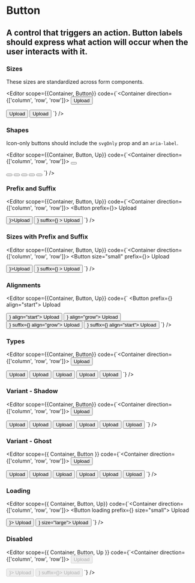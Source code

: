 
<Spacer y={0.6} />

# Button

<Spacer y={0.8} />

## A control that triggers an action. Button labels should express what action will occur when the user interacts with it.

<Spacer />

### Sizes

These sizes are standardized across form components.

<Spacer />

<Editor 
  scope={{Container, Button}}
  code={`<Container direction={['column', 'row', 'row']}>
  <Container left>
    <Button size="small">
      Upload
    </Button>
  </Container>

<Container left>
  <Button>Upload</Button>
</Container>

  <Container left>
    <Button size="large">
      Upload
    </Button>
  </Container>
</Container>`}
/>

<Spacer y={2} />

### Shapes

Icon-only buttons should include the `svgOnly` prop and an `aria-label`.

<Spacer />

<Editor 
  scope={{Container, Button, Up}}
  code={`<Container direction={['column', 'row', 'row']}>
  <Container left>
    <Button size="small" shape="square">
      <Up />
    </Button>
  </Container>

<Container left>
  <Button shape="square">
    <Up />
  </Button>
</Container>

<Container left>
  <Button size="large" shape="square">
    <Up />
  </Button>
</Container>

<Container left>
  <Button size="small" shape="circle">
    <Up />
  </Button>
</Container>

<Container left>
  <Button shape="circle">
    <Up />
  </Button>
</Container>

  <Container left>
    <Button size="large" shape="circle">
      <Up />
    </Button>
  </Container>
</Container>`}
/>

<Spacer y={2} />

### Prefix and Suffix

<Editor 
  scope={{Container, Button, Up}}
  code={`<Container direction={['column', 'row', 'row']}>
  <Container left>
    <Button prefix={<Up />}>
      Upload
    </Button>
  </Container>

<Container left>
  <Button suffix={<Up />}>Upload</Button>
</Container>

  <Container left>
    <Button
      prefix={<Up />}
      suffix={<Up />}
    >
      Upload
    </Button>
  </Container>
</Container>`}
/>

<Spacer y={2} />

### Sizes with Prefix and Suffix

<Editor 
  scope={{Container, Button, Up}}
  code={`<Container direction={['column', 'row', 'row']}>
  <Container left>
    <Button size="small" prefix={<Up />}>
      Upload
    </Button>
  </Container>

<Container left>
  <Button suffix={<Up />}>Upload</Button>
</Container>

  <Container left>
    <Button
      size="large"
      prefix={<Up />}
      suffix={<Up />}
    >
      Upload
    </Button>
  </Container>
</Container>`}
/>

<Spacer y={2} />

### Alignments

<Editor 
  scope={{Container, Button, Up}}
  code={`<Container>
  <Container>
    <Button prefix={<Up />} align="start">
      Upload
    </Button>
  </Container>

<Container>
  <Button suffix={<Up />} align="start">
    Upload
  </Button>
</Container>

<Container>
  <Button prefix={<Up />} align="grow">
    Upload
  </Button>
</Container>

<Container>
  <Button prefix={<Up />} suffix={<Up />} align="grow">
    Upload
  </Button>
</Container>

  <Container>
    <Button prefix={<Up />} suffix={<Up />} align="start">
      Upload
    </Button>
  </Container>
</Container>`}
/>

<Spacer y={2} />

### Types

<Editor 
  scope={{Container, Button}}
  code={`<Container direction={['column', 'row', 'row']}>
  <Container left>
    <Button type="secondary">
      Upload
    </Button>
  </Container>

<Container left>
  <Button type="success">Upload</Button>
</Container>

<Container left>
  <Button type="error">Upload</Button>
</Container>

<Container left>
  <Button type="warning">Upload</Button>
</Container>

<Container left>
  <Button type="alert">Upload</Button>
</Container>

  <Container left>
    <Button type="violet">
      Upload
    </Button>
  </Container>
</Container>`}
/>

<Spacer y={2} />

### Variant - Shadow

<Editor 
  scope={{Container, Button}}
  code={`<Container direction={['column', 'row', 'row']}>
  <Container left>
    <Button variant="shadow">
      Upload
    </Button>
  </Container>

<Container left>
  <Button type="secondary" variant="shadow">
    Upload
  </Button>
</Container>

<Container left>
  <Button type="success" variant="shadow">
    Upload
  </Button>
</Container>

<Container left>
  <Button type="error" variant="shadow">
    Upload
  </Button>
</Container>

<Container left>
  <Button type="warning" variant="shadow">
    Upload
  </Button>
</Container>

<Container left>
  <Button type="alert" variant="shadow">
    Upload
  </Button>
</Container>

  <Container left>
    <Button type="violet" variant="shadow">
      Upload
    </Button>
  </Container>
</Container>`}
/>

<Spacer y={2} />

### Variant - Ghost

<Editor scope={{ Container, Button }} code={`<Container direction={['column', 'row', 'row']}>
  <Container left>
    <Button variant="ghost">
      Upload
    </Button>
  </Container>

<Container left>
  <Button type="secondary" variant="ghost">
    Upload
  </Button>
</Container>

<Container left>
  <Button type="success" variant="ghost">
    Upload
  </Button>
</Container>

<Container left>
  <Button type="error" variant="ghost">
    Upload
  </Button>
</Container>

<Container left>
  <Button type="warning" variant="ghost">
    Upload
  </Button>
</Container>

<Container left>
  <Button type="alert" variant="ghost">
    Upload
  </Button>
</Container>

  <Container left>
    <Button type="violet" variant="ghost">
      Upload
    </Button>
  </Container>
</Container>`} />

<Spacer y={2} />

### Loading

<Editor scope={{ Container, Button, Up}} code={`<Container direction={['column', 'row', 'row']}>
  <Container left>
    <Button loading prefix={<Up />} size="small">
      Upload
    </Button>
  </Container>

<Container left>
  <Button loading prefix={<Up />}>
    Upload
  </Button>
</Container>

  <Container left>
    <Button loading prefix={<Up />} size="large">
      Upload
    </Button>
  </Container>
</Container>`} />

<Spacer y={2} />

### Disabled

<Editor scope={{ Container, Button, Up }} code={`<Container direction={['column', 'row', 'row']}>
  <Container left>
    <Button disabled>
      Upload
    </Button>
  </Container>

<Container left>
  <Button disabled prefix={<Up />}>
    Upload
  </Button>
</Container>

  <Container left>
    <Button disabled prefix={<Up />} suffix={<Up />}>
      Upload
    </Button>
  </Container>
</Container>`} />

<Spacer y={4} />
